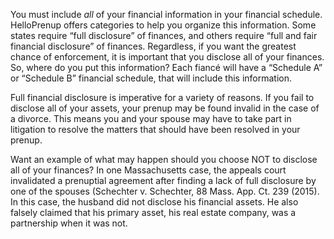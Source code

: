 You must include _all_ of your financial information in your financial schedule. HelloPrenup offers categories to help you organize this information.
Some states require “full disclosure” of finances, and others require “full and fair financial disclosure” of finances. Regardless, if you want the greatest chance of enforcement, it is important that you disclose all of your finances. So, where do you put this information? Each fiancé will have a “Schedule A” or “Schedule B” financial schedule, that will include this information.

Full financial disclosure is imperative for a variety of reasons. If you fail to disclose all of your assets, your prenup may be found invalid in the case of a divorce. This means you and your spouse may have to take part in litigation to resolve the matters that should have been resolved in your prenup.

Want an example of what may happen should you choose NOT to disclose all of your finances? In one Massachusetts case, the appeals court invalidated a prenuptial agreement after finding a lack of full disclosure by one of the spouses (Schechter v. Schechter, 88 Mass. App. Ct. 239 (2015). In this case, the husband did not disclose his financial assets. He also falsely claimed that his primary asset, his real estate company, was a partnership when it was not.

